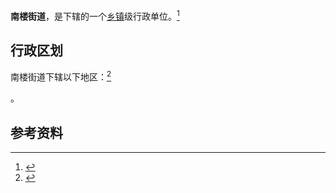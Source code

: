 {{中国乡级行政区|21/08/82/005/000}}

'''南楼街道'''，是{{PRC admin/fullname|21/08/82/005/000|3}}下辖的一个[[乡镇|乡镇]]级行政单位。<ref>{{PRC admin/ref sgc|{{PRC admin/parent|21/08/82/005/000}}}}</ref>

== 行政区划 ==

南楼街道下辖以下地区：<ref>{{PRC admin/ref sgc|21/08/82/005/000}}</ref>

{{PRC admin/children|21/08/82/005/000}}。

== 参考资料 ==

{{reflist}}

{{行政区划小作品}}
{{PRC admin/navcat|21/08/82/005/000}}